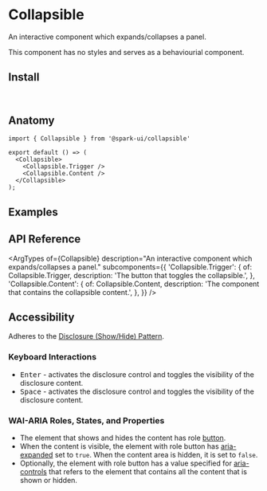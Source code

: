 


<Meta of={stories} />

# Collapsible

An interactive component which expands/collapses a panel.

This component has no styles and serves as a behaviourial component.

<Canvas of={stories.Default} />

## Install

```sh
npm install @spark-ui/collapsible
```

## Anatomy

```tsx
import { Collapsible } from '@spark-ui/collapsible'

export default () => (
  <Collapsible>
    <Collapsible.Trigger />
    <Collapsible.Content />
  </Collapsible>
);
```

## Examples

## API Reference

<ArgTypes
  of={Collapsible}
  description="An interactive component which expands/collapses a panel."
  subcomponents={{
    'Collapsible.Trigger': {
      of: Collapsible.Trigger,
      description: 'The button that toggles the collapsible.',
    },
    'Collapsible.Content': {
      of: Collapsible.Content,
      description: 'The component that contains the collapsible content.',
    },
  }}
/>

## Accessibility

<A11yReport of="collapsible" />

Adheres to the [Disclosure (Show/Hide) Pattern](https://www.w3.org/WAI/ARIA/apg/patterns/disclosure/).

### Keyboard Interactions

- <Kbd>Enter</Kbd> - activates the disclosure control and toggles the visibility of the disclosure
  content.
- <Kbd>Space</Kbd> - activates the disclosure control and toggles the visibility of the disclosure
  content.

### WAI-ARIA Roles, States, and Properties

- The element that shows and hides the content has role [button](https://w3c.github.io/aria/#button).
- When the content is visible, the element with role button has [aria-expanded](https://w3c.github.io/aria/#aria-expanded) set to `true`. When the content area is hidden, it is set to `false`.
- Optionally, the element with role button has a value specified for [aria-controls](https://w3c.github.io/aria/#aria-controls) that refers to the element that contains all the content that is shown or hidden.
